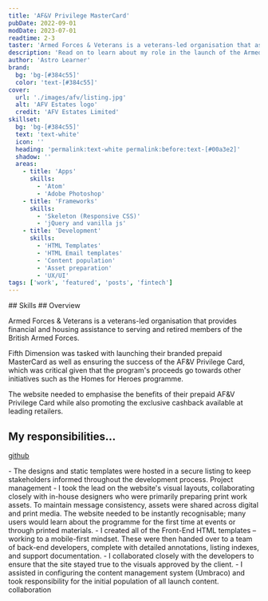 ```yaml
---
title: 'AF&V Privilege MasterCard'
pubDate: 2022-09-01
modDate: 2023-07-01
readtime: 2-3
taster: 'Armed Forces & Veterans is a veterans-led organisation that assists serving and retired members of the British Armed Forces with financial and housing needs. See how they launched their branded prepaid MasterCard'
description: 'Read on to learn about my role in the launch of the Armed Forces & Veterans prepaid MasterCard, an exclusive cashback programme available to serving and retired members of the British Armed Forces and their immediate families.'
author: 'Astro Learner'
brand: 
  bg: 'bg-[#384c55]'
  color: 'text-[#384c55]'
cover:
  url: './images/afv/listing.jpg'
  alt: 'AFV Estates logo'
  credit: 'AFV Estates Limited'
skillset:
  bg: 'bg-[#384c55]'
  text: 'text-white'
  icon: ''
  heading: 'permalink:text-white permalink:before:text-[#00a3e2]'
  shadow: ''
  areas:
    - title: 'Apps'
      skills:
        - 'Atom'
        - 'Adobe Photoshop'
    - title: 'Frameworks'
      skills:
        - 'Skeleton (Responsive CSS)'
        - 'jQuery and vanilla js'
    - title: 'Development'
      skills:
        - 'HTML Templates'
        - 'HTML Email templates'
        - 'Content population'
        - 'Asset preparation'
        - 'UX/UI'
tags: ['work', 'featured', 'posts', 'fintech']
---
```


<Skills skillset={frontmatter.skillset} >
## Skills
</Skills>


<BlockPicture src={laptop_iphone_front} class="my-0" alt="A profile" wrapper={true} />
## Overview

Armed Forces & Veterans is a veterans-led organisation that provides financial and housing assistance to serving and retired members of the British Armed Forces.

Fifth Dimension was tasked with launching their branded prepaid MasterCard as well as ensuring the success of the AF&V Privilege Card, which was critical given that the program's proceeds go towards other initiatives such as the Homes for Heroes programme.

The website needed to emphasise the benefits of their prepaid AF&V Privilege Card while also promoting the exclusive cashback available at leading retailers.

## My responsibilities...

[github](https://github.com)

<div class="bg-red-600 [&>ul>li]:before:icon-[lucide--circle-dot]">
-   The designs and static templates were hosted in a secure listing to keep stakeholders informed throughout the development process. <span class="label label--info !m-0">Project management</span>
-   I took the lead on the website's visual layouts, collaborating closely with in-house designers who were primarily preparing print work assets. To maintain message consistency, assets were shared across digital and print media. The website needed to be instantly recognisable; many users would learn about the programme for the first time at events or through printed materials.
-   I created all of the Front-End HTML templates – working to a mobile-first mindset. These were then handed over to a team of back-end developers, complete with detailed annotations, listing indexes, and support documentation.
-   I collaborated closely with the developers to ensure that the site stayed true to the visuals approved by the client.
-   I assisted in configuring the content management system (Umbraco) and took responsibility for the initial population of all launch content. <span class="label label--info !m-0">collaboration</span>
</div>